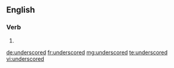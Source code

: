 ==English==

===Verb===
{{head|en|verb form}}

# {{en-past of|underscore}}

[[de:underscored]]
[[fr:underscored]]
[[mg:underscored]]
[[te:underscored]]
[[vi:underscored]]